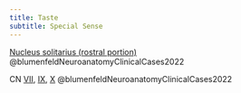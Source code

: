 ```yaml
---
title: Taste
subtitle: Special Sense
---
```




[Nucleus solitarius (rostral portion)]({{< var ref-nucleus-solitarius.path >}}) @blumenfeldNeuroanatomyClinicalCases2022


CN [VII]({{< var ref-cn7.path >}}), [IX]({{< var ref-cn9.path >}}), [X]({{< var ref-cn10.path >}}) @blumenfeldNeuroanatomyClinicalCases2022